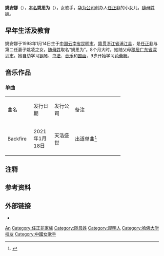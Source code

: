 {{about|[[任正非|任正非]]之女姚安娜|其他同名人物|姚安娜}}
{{藝人
| 姓名 = 姚安娜
| 類型 = 女艺人
| 圖片 = 
| 圖片尺寸 = 
| 圖片簡介 = 
| 本名 = 姚思为<ref>{{cite news |author=鲁雪婷 |title=姚安娜出道：我不认为娱乐行业不高大上 |url=https://mp.weixin.qq.com/s/PUOimjgH6Aj-MEEtOTK12Q |accessdate=2021-01-18 |work=新浪娱乐 |publisher=新浪网 |date=2021-01-15 |archive-date=2022-03-25 |archive-url=https://web.archive.org/web/20220325041802/https://mp.weixin.qq.com/s/PUOimjgH6Aj-MEEtOTK12Q }}</ref>
| 羅馬拼音 = Yao Siwei
| 英文名 = Annabel Yao
| 暱稱 = 二公主
| 國籍 = {{PRC}}
| 民族 = [[汉族|汉族]]
| 籍贯 = [[浙江省|浙江省]][[浦江县|浦江县]]
| 出生日期 = {{birth date and age|1998|1|14}}
| 出生地點 = {{PRC}}[[云南省|云南省]][[昆明市|昆明市]]<ref>{{cite web|author1=中国|title=姚安娜回应国籍争议：土生土长中国人|url=https://www.zaobao.com.sg/realtime/china/story20210116-1116843|newspaper=联合早报|location=新加坡|accessdate=2021-01-16|language=zh-hans|date=2021-06-25|archive-date=2021-01-25|archive-url=https://web.archive.org/web/20210125140441/https://www.zaobao.com.sg/realtime/china/story20210116-1116843|dead-url=no}}</ref>
| 逝世日期 = 
| 逝世地點 = 
| 居住地 = 
| 職業 = [[歌手|歌手]]
| 語言 = [[英语|英语]]、[[普通话|普通话]]
| 教育程度 = 
| 母校 ={{plainlist|
*[[哈佛大学|哈佛大学]][[電腦科學|電腦科學]]系
* [[上海中學|上海中學]]國際高中部<ref>{{cite news  |title=華為任正非么女晉身娛樂圈　澄清持中國護照　網民質疑雙重國籍
|url=https://www.thestandnews.com/china/華為任正非么女入娛樂圈-澄清拿中國護照-網民質疑擁雙重國籍 |accessdate=2021-09-29 |publisher=立场新闻|date=2021-01-21}}</ref>
}}
| 宗教信仰 = 
| 配偶 = 
| 父母 = [[任正非|任正非]]（父）<br>姚凌（母）
| 親屬 = {{plainlist|
* [[孟晚舟|孟晚舟]]（异母姐）
* [[任平|任平]]（异母兄）
}}
| 音樂類型 = 
| 演奏樂器 = 
| 出道地點 = {{CHNML}}
| 出道日期 = {{start date and age|2021|1|14}}
| 出道作 = 《BackFire》
| 代表作 = 《[[中餐厅|中餐厅]]》
| 活躍年代 = 2021年起
| 唱片公司 = 
| 經紀公司 = [[天浩盛世|天浩盛世]]
| 簽名 = 
| 網站 = 
| 相關團體 = 
| IMDb = 
| 獎項 = 
| 永久居留權 = 
}}
'''姚安娜'''（{{bd|1998年|1月14日}}），[[本名|本名]]'''姚思为'''（{{lang-en|Annabel Yao}}），女歌手，[[华为公司|华为公司]]创办人[[任正非|任正非]]的小女儿，[[隨母姓|隨母姓]][[姚姓|姚]]。

== 早年生活及教育 ==
姚安娜于1998年1月14日生于[[中国|中国]][[云南省|云南省]][[昆明市|昆明市]]，[[籍贯|籍贯]][[浙江省|浙江省]][[浦江县|浦江县]]，是[[任正非|任正非]]与第二任妻子姚凌之女，[[随母姓|随母姓]]取名“姚思为”。8个月大时，她随父母[[移居|移居]][[广东省|广东省]][[深圳市|深圳市]]。她自幼学习[[钢琴|钢琴]]、[[书法|书法]]、[[音乐|音乐]]和[[国画|国画]]，9岁开始学习[[芭蕾舞|芭蕾舞]]。

== 音乐作品 ==
=== 单曲 ===
{| class="wikitable" style="font-size:14px"
|- style="background:#FF1493;font-weight:bold;color:white"
| width="10%" |曲名 ||width="15%" |发行日期 ||width="15%" |发行公司 ||width="35%"|备注
|-
|Backfire
|2021年1月18日
|天浩盛世
|出道单曲<ref>{{Cite news|title=姚安娜发布出道首支单曲《BackFire》|url=http://www.sycaijing.com/news/flash?id=100696|accessdate=2021-01-18|work=三言财经|archive-date=2021-01-18|archive-url=https://web.archive.org/web/20210118145230/http://www.sycaijing.com/news/flash?id=100696|dead-url=no}}</ref>
|}

== 注释 ==
{{NoteFoot}}

== 参考资料 ==
{{reflist}}

== 外部链接 ==
* {{Sinaweibo|7537923740}}
{{Authority control}}
{{DEFAULTSORT:Yao}}
[[Category:姚姓|An]]
[[Category:任正非家族|Category:任正非家族]]
[[Category:随母姓|Category:随母姓]]
[[Category:昆明人|Category:昆明人]]
[[Category:哈佛大学校友|Category:哈佛大学校友]]
[[Category:中國女歌手|Category:中國女歌手]]